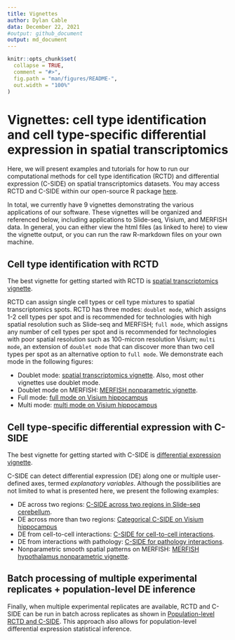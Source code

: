 ```yaml
---
title: Vignettes
author: Dylan Cable
data: December 22, 2021
#output: github_document
output: md_document
---
```


<!-- README.md is generated from README.Rmd. Please edit that file -->

```r
knitr::opts_chunk$set(
  collapse = TRUE,
  comment = "#>",
  fig.path = "man/figures/README-",
  out.width = "100%"
)
```

# Vignettes: cell type identification and cell type-specific differential expression in spatial transcriptomics

<!-- badges: start -->
<!-- badges: end -->

Here, we will present examples and tutorials for how to run our computational methods for cell type identification (RCTD) and differential expression (C-SIDE) on spatial transcriptomics datasets. You may access RCTD and C-SIDE within our open-source R package [here](https://github.com/dmcable/spacexr). 

In total, we currently have 9 vignettes demonstrating the various applications of our software. These vignettes will be organized and referenced below, including applications to Slide-seq, Visium, and MERFISH data. In general, you can either view the html files (as linked to here) to view the vignette output, or you can run the raw R-markdown files on your own machine.

## Cell type identification with RCTD

The best vignette for getting started with RCTD is [spatial transcriptomics vignette](https://raw.githack.com/dmcable/spacexr/master/vignettes/spatial-transcriptomics.html).

RCTD can assign single cell types or cell type mixtures to spatial transcriptomics spots. RCTD has three modes: `doublet mode`, which assigns 1-2 cell types per spot and is recommended for technologies with high spatial resolution such as Slide-seq and MERFISH; `full mode`, which assigns any number of cell types per spot and is recommended for technologies with poor spatial resolution such as 100-micron resolution Visium; `multi mode`, an extension of `doublet mode` that can discover more than two cell types per spot as an alternative option to `full mode`. We demonstrate each mode in the following figures:

* Doublet mode: [spatial transcriptomics vignette](https://raw.githack.com/dmcable/spacexr/master/vignettes/spatial-transcriptomics.html). Also, most other vignettes use doublet mode.
* Doublet mode on MERFISH: [MERFISH nonparametric vignette](https://raw.githack.com/dmcable/spacexr/master/vignettes/merfish_nonparametric.html). 
* Full mode: [full mode on Visium hippocampus](https://raw.githack.com/dmcable/spacexr/master/vignettes/visium_full_regions.html) 
* Multi mode: [multi mode on Visium hippocampus](https://raw.githack.com/dmcable/spacexr/master/vignettes/visium_multi.html) 

## Cell type-specific differential expression with C-SIDE

The best vignette for getting started with C-SIDE is [differential expression vignette](https://raw.githack.com/dmcable/spacexr/master/vignettes/differential-expression.html).

C-SIDE can detect differential expression (DE) along one or multiple user-defined axes, termed *explanatory variables*. Although the possibilities are not limited to what is presented here, we present the following examples:

* DE across two regions: [C-SIDE across two regions in Slide-seq cerebellum](https://raw.githack.com/dmcable/spacexr/master/vignettes/CSIDE_two_regions.html).
* DE across more than two regions: [Categorical C-SIDE on Visium hippocampus](https://raw.githack.com/dmcable/spacexr/master/vignettes/visium_full_regions.html) 
* DE from cell-to-cell interactions: [C-SIDE for cell-to-cell interactions](https://raw.githack.com/dmcable/spacexr/master/vignettes/CSIDE_celltocell_interactions.html).
* DE from interactions with pathology: [C-SIDE for pathology interactions](https://raw.githack.com/dmcable/spacexr/master/vignettes/CSIDE_pathology_interactions.html).
* Nonparametric smooth spatial patterns on MERFISH: [MERFISH hypothalamus nonparametric vignette](https://raw.githack.com/dmcable/spacexr/master/vignettes/merfish_nonparametric.html). 

## Batch processing of multiple experimental replicates + population-level DE inference

Finally, when multiple experimental replicates are available, RCTD and C-SIDE can be run in batch across replicates as shown in [Population-level RCTD and C-SIDE](https://raw.githack.com/dmcable/spacexr/master/vignettes/replicates.html). This approach also allows for population-level differential expression statistical inference.
